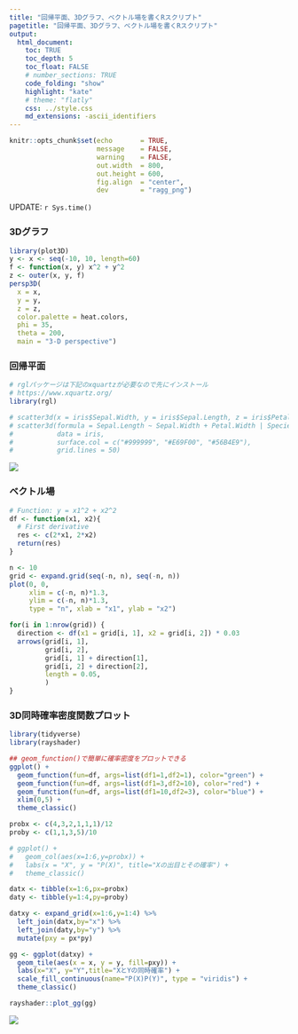 ```yaml
---
title: "回帰平面、3Dグラフ、ベクトル場を書くRスクリプト"
pagetitle: "回帰平面、3Dグラフ、ベクトル場を書くRスクリプト"
output:
  html_document:
    toc: TRUE
    toc_depth: 5
    toc_float: FALSE
    # number_sections: TRUE
    code_folding: "show"
    highlight: "kate"
    # theme: "flatly"
    css: ../style.css
    md_extensions: -ascii_identifiers
---
```


```r
knitr::opts_chunk$set(echo       = TRUE,
                      message    = FALSE,
                      warning    = FALSE,
                      out.width  = 800,
                      out.height = 600,
                      fig.align  = "center",
                      dev        = "ragg_png")
```

<div class="update-right">
UPDATE: `r Sys.time()`
</div>

### 3Dグラフ

```r
library(plot3D)
y <- x <- seq(-10, 10, length=60)
f <- function(x, y) x^2 + y^2
z <- outer(x, y, f)
persp3D(
  x = x,
  y = y,
  z = z,
  color.palette = heat.colors,
  phi = 35,
  theta = 200,
  main = "3-D perspective")

```


### 回帰平面

```r
# rglパッケージは下記のxquartzが必要なので先にインストール
# https://www.xquartz.org/
library(rgl)

# scatter3d(x = iris$Sepal.Width, y = iris$Sepal.Length, z = iris$Petal.Width, groups = iris$Species)と同じ
# scatter3d(formula = Sepal.Length ~ Sepal.Width + Petal.Width | Species, 
#           data = iris,
#           surface.col = c("#999999", "#E69F00", "#56B4E9"),
#           grid.lines = 50)

```

![](/Users/aki/Documents/statistical_note/note_ggplot02/regression.png)

### ベクトル場

```r
# Function: y = x1^2 + x2^2
df <- function(x1, x2){
  # First derivative
  res <- c(2*x1, 2*x2)
  return(res)
}

n <- 10
grid <- expand.grid(seq(-n, n), seq(-n, n))
plot(0, 0, 
     xlim = c(-n, n)*1.3,
     ylim = c(-n, n)*1.3,
     type = "n", xlab = "x1", ylab = "x2")

for(i in 1:nrow(grid)) {
  direction <- df(x1 = grid[i, 1], x2 = grid[i, 2]) * 0.03
  arrows(grid[i, 1],
         grid[i, 2],
         grid[i, 1] + direction[1],
         grid[i, 2] + direction[2],
         length = 0.05,
         )
}
```


### 3D同時確率密度関数プロット


```r
library(tidyverse)
library(rayshader)

## geom_function()で簡単に確率密度をプロットできる
ggplot() +
  geom_function(fun=df, args=list(df1=1,df2=1), color="green") +
  geom_function(fun=df, args=list(df1=3,df2=10), color="red") +
  geom_function(fun=df, args=list(df1=10,df2=3), color="blue") +
  xlim(0,5) + 
  theme_classic()

probx <- c(4,3,2,1,1,1)/12
proby <- c(1,1,3,5)/10

# ggplot() +
#   geom_col(aes(x=1:6,y=probx)) +
#   labs(x = "X", y = "P(X)", title="Xの出目とその確率") +
#   theme_classic()

datx <- tibble(x=1:6,px=probx)
daty <- tibble(y=1:4,py=proby)

datxy <- expand_grid(x=1:6,y=1:4) %>% 
  left_join(datx,by="x") %>% 
  left_join(daty,by="y") %>% 
  mutate(pxy = px*py) 

gg <- ggplot(datxy) +
  geom_tile(aes(x = x, y = y, fill=pxy)) +
  labs(x="X", y="Y",title="XとYの同時確率") +
  scale_fill_continuous(name="P(X)P(Y)", type = "viridis") +
  theme_classic()

rayshader::plot_gg(gg)
```

![](/Users/aki/Documents/statistical_note/note_ggplot02/3dplot.png)